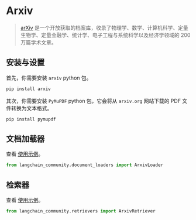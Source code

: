 # Arxiv

>[arXiv](https://arxiv.org/) 是一个开放获取的档案库，收录了物理学、数学、计算机科学、定量生物学、定量金融学、统计学、电子工程与系统科学以及经济学领域的 200 万篇学术文章。


## 安装与设置

首先，你需要安装 `arxiv` python 包。

```bash
pip install arxiv
```

其次，你需要安装 `PyMuPDF` python 包，它会将从 `arxiv.org` 网站下载的 PDF 文件转换为文本格式。

```bash
pip install pymupdf
```

## 文档加载器

查看 [使用示例](/docs/integrations/document_loaders/arxiv)。

```python
from langchain_community.document_loaders import ArxivLoader
```

## 检索器

查看 [使用示例](/docs/integrations/retrievers/arxiv)。

```python
from langchain_community.retrievers import ArxivRetriever
```